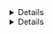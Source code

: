 <Details
title="Make sure you can connect to Teleport"
scope={["oss", "enterprise"]}
scopeOnly={true}
opened={true}
>

To connect to Teleport, log in to your cluster using `tsh`, then use `tctl`
remotely:

```code
$ tsh login --proxy=teleport.example.com --user=email@example.com
$ tctl status
# Cluster  teleport.example.com
# Version  (=teleport.version=)
# CA pin   (=presets.ca_pin=)
```

You can run subsequent `tctl` commands in this guide on your local machine.

For full privileges, you can also run `tctl` commands on your Auth Service host.

</Details>
<Details
title="Make sure you can connect to Teleport"
scope={["cloud"]}
scopeOnly={true}
opened={true}
>

To connect to Teleport, log in to your cluster using `tsh`, then use `tctl`
remotely:

```code
$ tsh login --proxy=myinstance.teleport.sh --user=email@example.com
$ tctl status
# Cluster  myinstance.teleport.sh
# Version  (=cloud.version=)
# CA pin   (=presets.ca_pin=)
```

You must run subsequent `tctl` commands in this guide on your local machine.

</Details>
